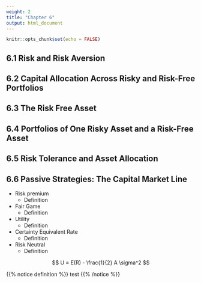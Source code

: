 ```yaml
---
weight: 2
title: "Chapter 6"
output: html_document
---
```



```r
knitr::opts_chunk$set(echo = FALSE)
```

## 6.1 Risk and Risk Aversion

## 6.2 Capital Allocation Across Risky and Risk-Free Portfolios

## 6.3 The Risk Free Asset

## 6.4 Portfolios of One Risky Asset and a Risk-Free Asset

## 6.5 Risk Tolerance and Asset Allocation

## 6.6 Passive Strategies: The Capital Market Line



* Risk premium
  + Definition
  
* Fair Game
  + Definition
  
* Utility
  + Definition
  
* Certainty Equivalent Rate
  + Definition
  
* Risk Neutral
  + Definition

$$ U = E(R) - \frac{1}{2} A \sigma^2 $$

{{% notice definition %}}
 test 
{{% /notice %}}
